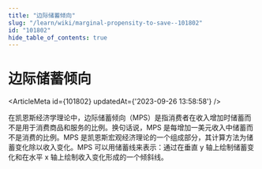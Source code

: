 ```yaml
---
title: "边际储蓄倾向"
slug: "/learn/wiki/marginal-propensity-to-save--101802"
id: "101802"
hide_table_of_contents: true
---
```



# 边际储蓄倾向

<ArticleMeta id={101802} updatedAt={'2023-09-26 13:58:58'} />
<div className='border-solid border-b border-t-0 my-4 border-[var(--ifm-color-gray-300)]' />

在凯恩斯经济学理论中，边际储蓄倾向（MPS）是指消费者在收入增加时储蓄而不是用于消费商品和服务的比例。换句话说，MPS 是每增加一美元收入中储蓄而不是消费的比例。MPS 是凯恩斯宏观经济理论的一个组成部分，其计算方法为储蓄变化除以收入变化。MPS 可以用储蓄线来表示：通过在垂直 y 轴上绘制储蓄变化和在水平 x 轴上绘制收入变化形成的一个倾斜线。
